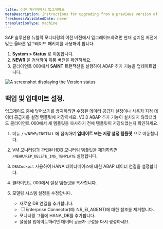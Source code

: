 ```yaml
---
title: 이전 패키지에서 업그레이드
metaDescription: Instructions for upgrading from a previous version of New Relic Monitoring for SAP Solutions.
freshnessValidatedDate: never
translationType: machine
---
```


SAP 솔루션용 뉴렐릭 모니터링의 이전 버전에서 업그레이드하려면 현재 설치된 버전에 맞는 올바른 업그레이드 패키지를 사용해야 합니다.

1. **System &gt; Status** 로 이동합니다.
2. **NEWR** 을 검색하여 제품 버전을 확인하세요.
3. 클라이언트 000에서 **SAINT** 트랜잭션을 실행하여 ABAP 추가 기능을 업데이트합니다.

<img title="Version status" alt="A screenshot displaying the Version status" src="/images/versionstatus.webp" width="" />

## 백업 및 업데이트 설정.

<Callout variant="tip">
  업그레이드 중에 덮어쓰기를 방지하려면 수정된 데이터 공급자 설정이나 사용자 지정 데이터 공급자를 설정 템플릿에 저장하세요. V3.0 ABAP 추가 기능이 설치되지 않았더라도 클라이언트 000에서 새 템플릿을 복사하기 전에 템플릿이 저장되었는지 확인하세요.
</Callout>

1. 메뉴 `/n/NEWR/INSTALL` 에 접속하여 **업데이트 또는 저장 설정 템플릿** 으로 이동합니다.

2. VM 모니터링과 관련된 HDB 모니터링 템플릿을 제거하려면 `/NEWR/REP_DELETE_INS_TEMPLATE` 실행합니다.

3. `DBACockpit` 사용하여 HANA 데이터베이스에 대한 ABAP 데이터 연결을 설정합니다.

4. 클라이언트 000에서 설정 템플릿을 복사합니다.

5. 모델링 시스템 설정을 수정합니다.

   * 새로운 DB 연결을 추가합니다.
   * ☐ Enterprise Connector(예: NR\_EI\_AGENT)에 대한 참조를 제거합니다.
   * 모니터링 그룹에 HANA\_DB를 추가합니다.
   * 설정을 업데이트하려면 데이터 공급자 구성을 다시 생성하세요.